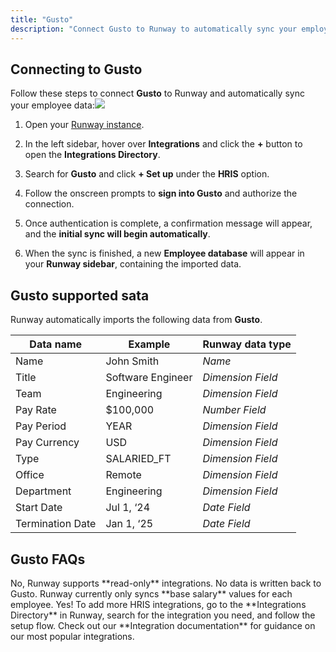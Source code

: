 ```yaml
---
title: "Gusto"
description: "Connect Gusto to Runway to automatically sync your employee data. Keep your workforce information up to date and easily incorporate headcount and salaries into your financial models."
---
```


## Connecting to Gusto

Follow these steps to connect **Gusto** to Runway and automatically sync your employee data:![](/images/gusto.png)

1. Open your [Runway instance](https://app.runway.com/).

2. In the left sidebar, hover over **Integrations** and click the **+** button to open the **Integrations Directory**.

3. Search for **Gusto** and click **+ Set up** under the **HRIS** option.

4. Follow the onscreen prompts to **sign into Gusto** and authorize the connection.

5. Once authentication is complete, a confirmation message will appear, and the **initial sync will begin automatically**.

6. When the sync is finished, a new **Employee database** will appear in your **Runway sidebar**, containing the imported data.

## Gusto supported sata

Runway automatically imports the following data from **Gusto**.

| Data name        | Example           | Runway data type  |
| ---------------- | ----------------- | ----------------- |
| Name             | John Smith        | *Name*            |
| Title            | Software Engineer | *Dimension Field* |
| Team             | Engineering       | *Dimension Field* |
| Pay Rate         | $100,000          | *Number Field*    |
| Pay Period       | YEAR              | *Dimension Field* |
| Pay Currency     | USD               | *Dimension Field* |
| Type             | SALARIED\_FT      | *Dimension Field* |
| Office           | Remote            | *Dimension Field* |
| Department       | Engineering       | *Dimension Field* |
| Start Date       | Jul 1, ‘24        | *Date Field*      |
| Termination Date | Jan 1, ‘25        | *Date Field*      |

## Gusto FAQs

<Accordion title="Does Runway write data back to Gusto?" defaultOpen={false}>
  No, Runway supports **read-only** integrations. No data is written back to Gusto.
</Accordion>

<Accordion title="Does the Gusto integration send only base salary values or fully-loaded employee costs?" defaultOpen={false}>
  Runway currently only syncs **base salary** values for each employee.
</Accordion>

<Accordion title="Can I connect additional HRIS sources?" defaultOpen={false}>
  Yes! To add more HRIS integrations, go to the **Integrations Directory** in Runway, search for the integration you need, and follow the setup flow. Check out our **Integration documentation** for guidance on our most popular integrations.
</Accordion>